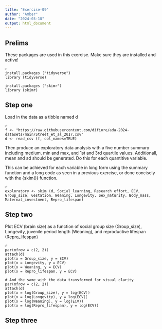 ```yaml
---
title: "Exercise-09"
author: "Amber"
date: "2024-03-18"
output: html_document
---
```


## Prelims
These packages are used in this exercise. Make sure they are installed and active!

```
{r}
install.packages ("tidyverse")
library (tidyverse)

install.packages ("skimr")
library (skimr)
```

## Step one
Load in the data as a tibble named d
```
{r}
f <- "https://raw.githubusercontent.com/difiore/ada-2024-datasets/main/Street_et_al_2017.csv"
d <- read_csv (f, col_names=TRUE) 
```

Then produce an exploratory data analysis with a five number summary including medium, min and max, and 1st and 3rd quartile values. Additionall, mean and sd should be generated. Do this for each quantitive variable. 

This can be achieved for each variable in long form using the summary function and a long code as seen in a previous exercise, or done concisely with the {skim()} function.

```
{r}
exploratory <- skim (d, Social_learning, Research_effort, ECV, Group_size, Gestation, Weaning, Longevity, Sex_maturity, Body_mass, Maternal_investment, Repro_lifespan)
```

## Step two
Plot ECV (brain size) as a function of social group size (Group_size), Longevity, juvenile period length (Weaning), and reproductive lifespan (Repro_lifespan)

```
{r}
par(mfrow = c(2, 2))
attach(d) 
plot(x = Group_size, y = ECV)
plot(x = Longevity, y = ECV)
plot(x = Weaning, y = ECV)
plot(x = Repro_lifespan, y = ECV)

# And the same with the data transformed for visual clarity
par(mfrow = c(2, 2))
attach(d) 
plot(x = log(Group_size), y = log(ECV))
plot(x = log(Longevity), y = log(ECV))
plot(x = log(Weaning), y = log(ECV))
plot(x = log(Repro_lifespan), y = log(ECV))
```

## Step three
